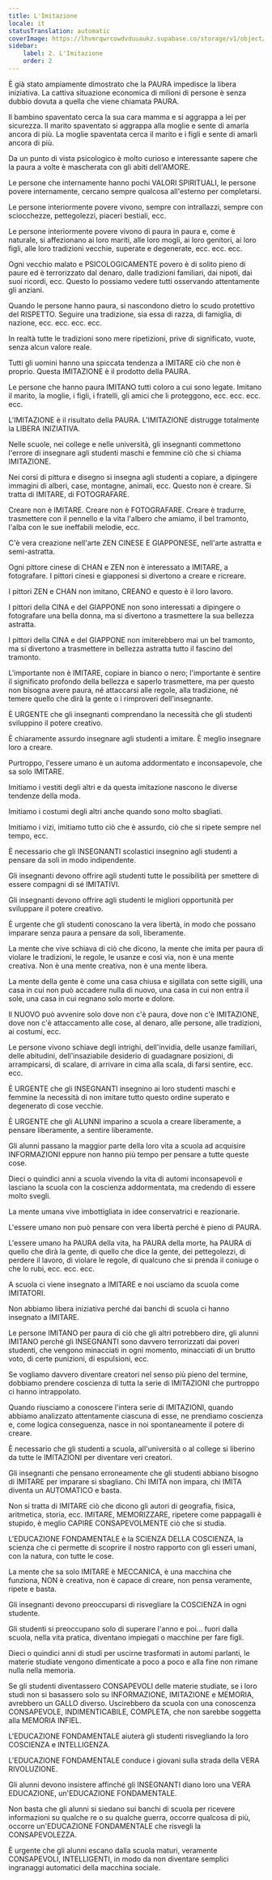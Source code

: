 ```yaml
---
title: L'Imitazione
locale: it
statusTranslation: automatic
coverImage: https://lhvmrqwrcowdvduuaukz.supabase.co/storage/v1/object/public/strapi-uploads/small_cover-educacion-fundamental.webp-2d51a7828a2b1309555be27f7e2a61a0.webp
sidebar:
    label: 2. L'Imitazione
    order: 2
---
```

È già stato ampiamente dimostrato che la PAURA impedisce la libera iniziativa. La cattiva situazione economica di milioni di persone è senza dubbio dovuta a quella che viene chiamata PAURA.

Il bambino spaventato cerca la sua cara mamma e si aggrappa a lei per sicurezza. Il marito spaventato si aggrappa alla moglie e sente di amarla ancora di più. La moglie spaventata cerca il marito e i figli e sente di amarli ancora di più.

Da un punto di vista psicologico è molto curioso e interessante sapere che la paura a volte è mascherata con gli abiti dell'AMORE.

Le persone che internamente hanno pochi VALORI SPIRITUALI, le persone povere internamente, cercano sempre qualcosa all'esterno per completarsi.

Le persone interiormente povere vivono, sempre con intrallazzi, sempre con sciocchezze, pettegolezzi, piaceri bestiali, ecc.

Le persone interiormente povere vivono di paura in paura e, come è naturale, si affezionano ai loro mariti, alle loro mogli, ai loro genitori, ai loro figli, alle loro tradizioni vecchie, superate e degenerate, ecc. ecc. ecc.

Ogni vecchio malato e PSICOLOGICAMENTE povero è di solito pieno di paure ed è terrorizzato dal denaro, dalle tradizioni familiari, dai nipoti, dai suoi ricordi, ecc. Questo lo possiamo vedere tutti osservando attentamente gli anziani.

Quando le persone hanno paura, si nascondono dietro lo scudo protettivo del RISPETTO. Seguire una tradizione, sia essa di razza, di famiglia, di nazione, ecc. ecc. ecc. ecc.

In realtà tutte le tradizioni sono mere ripetizioni, prive di significato, vuote, senza alcun valore reale.

Tutti gli uomini hanno una spiccata tendenza a IMITARE ciò che non è proprio. Questa IMITAZIONE è il prodotto della PAURA.

Le persone che hanno paura IMITANO tutti coloro a cui sono legate. Imitano il marito, la moglie, i figli, i fratelli, gli amici che li proteggono, ecc. ecc. ecc. ecc.

L'IMITAZIONE è il risultato della PAURA. L'IMITAZIONE distrugge totalmente la LIBERA INIZIATIVA.

Nelle scuole, nei college e nelle università, gli insegnanti commettono l'errore di insegnare agli studenti maschi e femmine ciò che si chiama IMITAZIONE.

Nei corsi di pittura e disegno si insegna agli studenti a copiare, a dipingere immagini di alberi, case, montagne, animali, ecc. Questo non è creare. Si tratta di IMITARE, di FOTOGRAFARE.

Creare non è IMITARE. Creare non è FOTOGRAFARE. Creare è tradurre, trasmettere con il pennello e la vita l'albero che amiamo, il bel tramonto, l'alba con le sue ineffabili melodie, ecc.

C'è vera creazione nell'arte ZEN CINESE E GIAPPONESE, nell'arte astratta e semi-astratta.

Ogni pittore cinese di CHAN e ZEN non è interessato a IMITARE, a fotografare. I pittori cinesi e giapponesi si divertono a creare e ricreare.

I pittori ZEN e CHAN non imitano, CREANO e questo è il loro lavoro.

I pittori della CINA e del GIAPPONE non sono interessati a dipingere o fotografare una bella donna, ma si divertono a trasmettere la sua bellezza astratta.

I pittori della CINA e del GIAPPONE non imiterebbero mai un bel tramonto, ma si divertono a trasmettere in bellezza astratta tutto il fascino del tramonto.

L'importante non è IMITARE, copiare in bianco o nero; l'importante è sentire il significato profondo della bellezza e saperlo trasmettere, ma per questo non bisogna avere paura, né attaccarsi alle regole, alla tradizione, né temere quello che dirà la gente o i rimproveri dell'insegnante.

È URGENTE che gli insegnanti comprendano la necessità che gli studenti sviluppino il potere creativo.

È chiaramente assurdo insegnare agli studenti a imitare. È meglio insegnare loro a creare.

Purtroppo, l'essere umano è un automa addormentato e inconsapevole, che sa solo IMITARE.

Imitiamo i vestiti degli altri e da questa imitazione nascono le diverse tendenze della moda.

Imitiamo i costumi degli altri anche quando sono molto sbagliati.

Imitiamo i vizi, imitiamo tutto ciò che è assurdo, ciò che si ripete sempre nel tempo, ecc.

È necessario che gli INSEGNANTI scolastici insegnino agli studenti a pensare da soli in modo indipendente.

Gli insegnanti devono offrire agli studenti tutte le possibilità per smettere di essere compagni di sé IMITATIVI.

Gli insegnanti devono offrire agli studenti le migliori opportunità per sviluppare il potere creativo.

È urgente che gli studenti conoscano la vera libertà, in modo che possano imparare senza paura a pensare da soli, liberamente.

La mente che vive schiava di ciò che dicono, la mente che imita per paura di violare le tradizioni, le regole, le usanze e così via, non è una mente creativa. Non è una mente creativa, non è una mente libera.

La mente della gente è come una casa chiusa e sigillata con sette sigilli, una casa in cui non può accadere nulla di nuovo, una casa in cui non entra il sole, una casa in cui regnano solo morte e dolore.

Il NUOVO può avvenire solo dove non c'è paura, dove non c'è IMITAZIONE, dove non c'è attaccamento alle cose, al denaro, alle persone, alle tradizioni, ai costumi, ecc.

Le persone vivono schiave degli intrighi, dell'invidia, delle usanze familiari, delle abitudini, dell'insaziabile desiderio di guadagnare posizioni, di arrampicarsi, di scalare, di arrivare in cima alla scala, di farsi sentire, ecc. ecc.

È URGENTE che gli INSEGNANTI insegnino ai loro studenti maschi e femmine la necessità di non imitare tutto questo ordine superato e degenerato di cose vecchie.

È URGENTE che gli ALUNNI imparino a scuola a creare liberamente, a pensare liberamente, a sentire liberamente.

Gli alunni passano la maggior parte della loro vita a scuola ad acquisire INFORMAZIONI eppure non hanno più tempo per pensare a tutte queste cose.

Dieci o quindici anni a scuola vivendo la vita di automi inconsapevoli e lasciano la scuola con la coscienza addormentata, ma credendo di essere molto svegli.

La mente umana vive imbottigliata in idee conservatrici e reazionarie.

L'essere umano non può pensare con vera libertà perché è pieno di PAURA.

L'essere umano ha PAURA della vita, ha PAURA della morte, ha PAURA di quello che dirà la gente, di quello che dice la gente, dei pettegolezzi, di perdere il lavoro, di violare le regole, di qualcuno che si prenda il coniuge o che lo rubi, ecc. ecc. ecc.

A scuola ci viene insegnato a IMITARE e noi usciamo da scuola come IMITATORI.

Non abbiamo libera iniziativa perché dai banchi di scuola ci hanno insegnato a IMITARE.

Le persone IMITANO per paura di ciò che gli altri potrebbero dire, gli alunni IMITANO perché gli INSEGNANTI sono davvero terrorizzati dai poveri studenti, che vengono minacciati in ogni momento, minacciati di un brutto voto, di certe punizioni, di espulsioni, ecc.

Se vogliamo davvero diventare creatori nel senso più pieno del termine, dobbiamo prendere coscienza di tutta la serie di IMITAZIONI che purtroppo ci hanno intrappolato.

Quando riusciamo a conoscere l'intera serie di IMITAZIONI, quando abbiamo analizzato attentamente ciascuna di esse, ne prendiamo coscienza e, come logica conseguenza, nasce in noi spontaneamente il potere di creare.

È necessario che gli studenti a scuola, all'università o al college si liberino da tutte le IMITAZIONI per diventare veri creatori.

Gli insegnanti che pensano erroneamente che gli studenti abbiano bisogno di IMITARE per imparare si sbagliano. Chi IMITA non impara, chi IMITA diventa un AUTOMATICO e basta.

Non si tratta di IMITARE ciò che dicono gli autori di geografia, fisica, aritmetica, storia, ecc. IMITARE, MEMORIZZARE, ripetere come pappagalli è stupido, è meglio CAPIRE CONSAPEVOLMENTE ciò che si studia.

L'EDUCAZIONE FONDAMENTALE è la SCIENZA DELLA COSCIENZA, la scienza che ci permette di scoprire il nostro rapporto con gli esseri umani, con la natura, con tutte le cose.

La mente che sa solo IMITARE è MECCANICA, è una macchina che funziona, NON è creativa, non è capace di creare, non pensa veramente, ripete e basta.

Gli insegnanti devono preoccuparsi di risvegliare la COSCIENZA in ogni studente.

Gli studenti si preoccupano solo di superare l'anno e poi... fuori dalla scuola, nella vita pratica, diventano impiegati o macchine per fare figli.

Dieci o quindici anni di studi per uscirne trasformati in automi parlanti, le materie studiate vengono dimenticate a poco a poco e alla fine non rimane nulla nella memoria.

Se gli studenti diventassero CONSAPEVOLI delle materie studiate, se i loro studi non si basassero solo su INFORMAZIONE, IMITAZIONE e MEMORIA, avrebbero un GALLO diverso. Uscirebbero da scuola con una conoscenza CONSAPEVOLE, INDIMENTICABILE, COMPLETA, che non sarebbe soggetta alla MEMORIA INFIEL.

L'EDUCAZIONE FONDAMENTALE aiuterà gli studenti risvegliando la loro COSCIENZA e INTELLIGENZA.

L'EDUCAZIONE FONDAMENTALE conduce i giovani sulla strada della VERA RIVOLUZIONE.

Gli alunni devono insistere affinché gli INSEGNANTI diano loro una VERA EDUCAZIONE, un'EDUCAZIONE FONDAMENTALE.

Non basta che gli alunni si siedano sui banchi di scuola per ricevere informazioni su qualche re o su qualche guerra, occorre qualcosa di più, occorre un'EDUCAZIONE FONDAMENTALE che risvegli la CONSAPEVOLEZZA.

È urgente che gli alunni escano dalla scuola maturi, veramente CONSAPEVOLI, INTELLIGENTI, in modo da non diventare semplici ingranaggi automatici della macchina sociale.
